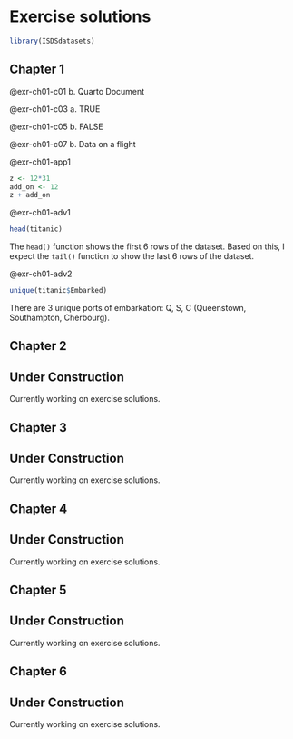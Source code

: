# Exercise solutions {#sec-exr-sol}

```r
library(ISDSdatasets)
```

## Chapter 1 {#sec-ex01-sol}

@exr-ch01-c01 b. Quarto Document

@exr-ch01-c03 a. TRUE

@exr-ch01-c05 b. FALSE

@exr-ch01-c07 b. Data on a flight

@exr-ch01-app1

```r
z <- 12*31
add_on <- 12
z + add_on
```

@exr-ch01-adv1

```r
head(titanic)
```

The `head()` function shows the first 6 rows of the dataset. Based on this, I expect the `tail()` function to show the last 6 rows of the dataset.

@exr-ch01-adv2

```r
unique(titanic$Embarked)
```

There are 3 unique ports of embarkation: Q, S, C (Queenstown, Southampton, Cherbourg). 

## Chapter 2 {#sec-ex02-sol}

::: callout-caution
## Under Construction

Currently working on exercise solutions.
:::


## Chapter 3 {#sec-ex03-sol}

::: callout-caution
## Under Construction

Currently working on exercise solutions.
:::


## Chapter 4 {#sec-ex04-sol}

::: callout-caution
## Under Construction

Currently working on exercise solutions.
:::



## Chapter 5 {#sec-ex05-sol}

::: callout-caution
## Under Construction

Currently working on exercise solutions.
:::


## Chapter 6 {#sec-ex06-sol}

::: callout-caution
## Under Construction

Currently working on exercise solutions.
:::
